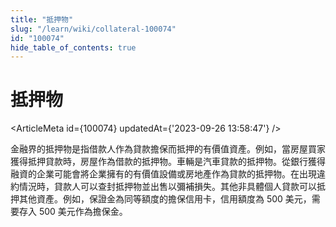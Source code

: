 ```yaml
---
title: "抵押物"
slug: "/learn/wiki/collateral-100074"
id: "100074"
hide_table_of_contents: true
---
```



# 抵押物

<ArticleMeta id={100074} updatedAt={'2023-09-26 13:58:47'} />
<div className='border-solid border-b border-t-0 my-4 border-[var(--ifm-color-gray-300)]' />

金融界的抵押物是指借款人作為貸款擔保而抵押的有價值資產。例如，當房屋買家獲得抵押貸款時，房屋作為借款的抵押物。車輛是汽車貸款的抵押物。從銀行獲得融資的企業可能會將企業擁有的有價值設備或房地產作為貸款的抵押物。在出現違約情況時，貸款人可以查封抵押物並出售以彌補損失。其他非具體個人貸款可以抵押其他資產。例如，保證金為同等額度的擔保信用卡，信用額度為 500 美元，需要存入 500 美元作為擔保金。
